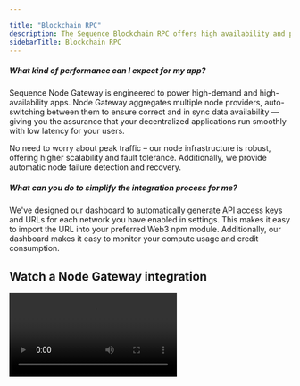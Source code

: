 ---

title: "Blockchain RPC"
description: The Sequence Blockchain RPC offers high availability and performant blockchain node access. Experience smooth performance with auto-switching node providers, robust scalability, and automatic failure recovery.
sidebarTitle: Blockchain RPC
---


##### What kind of performance can I expect for my app?

Sequence Node Gateway is engineered to power high-demand and high-availability apps. Node Gateway aggregates multiple node providers, auto-switching between them to ensure correct and in sync data availability — giving you the assurance that your decentralized applications run smoothly with low latency for your users.

No need to worry about peak traffic – our node infrastructure is robust, offering higher scalability and fault tolerance. Additionally, we provide automatic node failure detection and recovery.

##### What can you do to simplify the integration process for me?

We've designed our dashboard to automatically generate API access keys and URLs for each network you have enabled in settings. This makes it easy to import the URL into your preferred Web3 npm module. Additionally, our dashboard makes it easy to monitor your compute usage and credit consumption.

## Watch a Node Gateway integration
<Frame>
<video
  controls
  className="w-full aspect-video"
  src="/video/builder/06_Node_Gateway.mp4"
></video>
</Frame>
